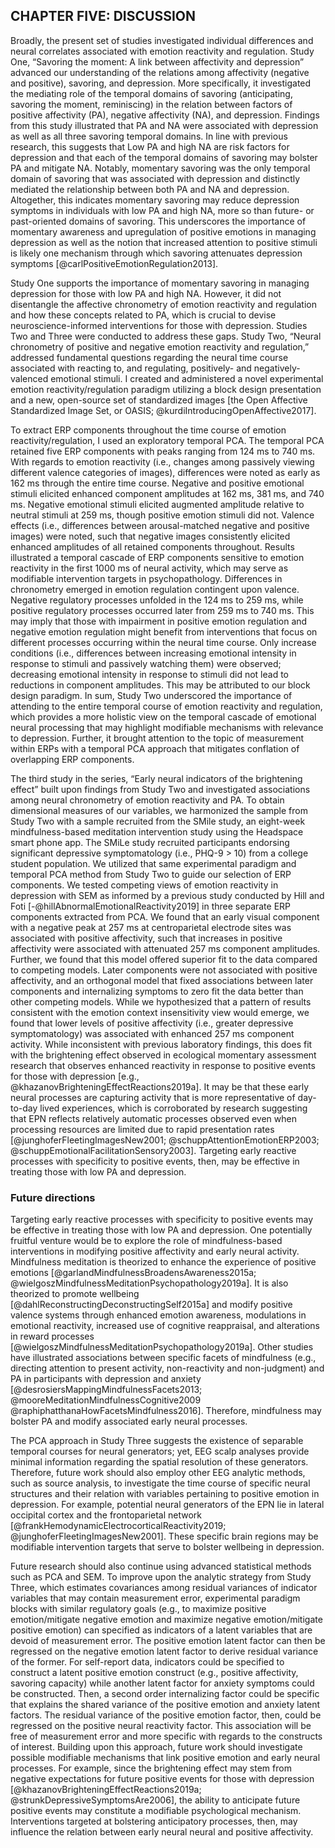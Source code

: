 ## CHAPTER FIVE: DISCUSSION

Broadly, the present set of studies investigated individual differences and neural correlates associated with emotion reactivity and regulation.
Study One, "Savoring the moment: A link between affectivity and depression" advanced our understanding of the relations among affectivity (negative and positive), savoring, and depression.
More specifically, it investigated the mediating role of the temporal domains of savoring (anticipating, savoring the moment, reminiscing) in the relation between factors of positive affectivity (PA), negative affectivity (NA), and depression.
Findings from this study illustrated that PA and NA were associated with depression as well as all three savoring temporal domains.
In line with previous research, this suggests that Low PA and high NA are risk factors for depression and that each of the temporal domains of savoring may bolster PA and mitigate NA.
Notably, momentary savoring was the only temporal domain of savoring that was associated with depression and distinctly mediated the relationship between both PA and NA and depression.
Altogether, this indicates momentary savoring may reduce depression symptoms in individuals with low PA and high NA, more so than future- or past-oriented domains of savoring.
This underscores the importance of momentary awareness and upregulation of positive emotions in managing depression as well as the notion that increased attention to positive stimuli is likely one mechanism through which savoring attenuates depression symptoms [@carlPositiveEmotionRegulation2013].

Study One supports the importance of momentary savoring in managing depression for those with low PA and high NA.
However, it did not disentangle the affective chronometry of emotion reactivity and regulation and how these concepts related to PA, which is crucial to devise neuroscience-informed interventions for those with depression.
Studies Two and Three were conducted to address these gaps.
Study Two, “Neural chronometry of positive and negative emotion reactivity and regulation,” addressed fundamental questions regarding the neural time course associated with reacting to, and regulating, positively- and negatively-valenced emotional stimuli.
I created and administered a novel experimental emotion reactivity/regulation paradigm utilizing a block design presentation and a new, open-source set of standardized images [the Open Affective Standardized Image Set, or OASIS; @kurdiIntroducingOpenAffective2017].

To extract ERP components throughout the time course of emotion reactivity/regulation, I used an exploratory temporal PCA.
The temporal PCA retained five ERP components with peaks ranging from 124 ms to 740 ms.
With regards to emotion reactivity (i.e., changes among passively viewing different valence categories of images), differences were noted as early as 162 ms through the entire time course.
Negative and positive emotional stimuli elicited enhanced component amplitudes at 162 ms, 381 ms, and 740 ms.
Negative emotional stimuli elicited augmented amplitude relative to neutral stimuli at 259 ms, though positive emotion stimuli did not.
Valence effects (i.e., differences between arousal-matched negative and positive images) were noted, such that negative images consistently elicited enhanced amplitudes of all retained components throughout.
Results illustrated a temporal cascade of ERP components sensitive to emotion reactivity in the first 1000 ms of neural activity, which may serve as modifiable intervention targets in psychopathology.
Differences in chronometry emerged in emotion regulation contingent upon valence.
Negative regulatory processes unfolded in the 124 ms to 259 ms, while positive regulatory processes occurred later from 259 ms to 740 ms.
This may imply that those with impairment in positive emotion regulation and negative emotion regulation might benefit from interventions that focus on different processes occurring within the neural time course.
Only increase conditions (i.e., differences between increasing emotional intensity in response to stimuli and passively watching them) were observed; decreasing emotional intensity in response to stimuli did not lead to reductions in component amplitudes.
This may be attributed to our block design paradigm.
In sum, Study Two underscored the importance of attending to the entire temporal course of emotion reactivity and regulation, which provides a more holistic view on the temporal cascade of emotional neural processing that may highlight modifiable mechanisms with relevance to depression.
Further, it brought attention to the topic of measurement within ERPs with a temporal PCA approach that mitigates conflation of overlapping ERP components.

The third study in the series, "Early neural indicators of the brightening effect" built upon findings from Study Two and investigated associations among neural chronometry of emotion reactivity and PA.
To obtain dimensional measures of our variables, we harmonized the sample from Study Two with a sample recruited from the SMile study, an eight-week mindfulness-based meditation intervention study using the Headspace smart phone app. 
The SMiLe study recruited participants endorsing significant depressive symptomatology (i.e., PHQ-9 > 10) from a college student population.
We utilized that same experimental paradigm and temporal PCA method from Study Two to guide our selection of ERP components.
We tested competing views of emotion reactivity in depression with SEM as informed by a previous study conducted by Hill and Foti [-@hillAbnormalEmotionalReactivity2019] in three separate ERP components extracted from PCA.
We found that an early visual component with a negative peak at 257 ms at centroparietal electrode sites was  associated with positive affectivity, such that increases in positive affectivity were associated with attenuated 257 ms component amplitudes.
Further, we found that this model offered superior fit to the data compared to competing models. 
Later components were not associated with positive affectivity, and an orthogonal model that fixed associations between later components and internalizing symptoms to zero fit the data better than other competing models.
While we hypothesized that a pattern of results consistent with the emotion context insensitivity view would emerge, we found that lower levels of positive affectivity (i.e., greater depressive symptomatology) was associated with enhanced 257 ms component activity.
While inconsistent with previous laboratory findings, this does fit with the brightening effect observed in ecological momentary assessment research that observes enhanced reactivity in response to positive events for those with depression [e.g., @khazanovBrighteningEffectReactions2019a].
It may be that these early neural processes are capturing activity that is more representative of day-to-day lived experiences, which is corroborated by research suggesting that EPN reflects relatively automatic processes observed even when processing resources are limited due to rapid presentation rates [@junghoferFleetingImagesNew2001; @schuppAttentionEmotionERP2003; @schuppEmotionalFacilitationSensory2003].
Targeting early reactive processes with specificity to positive events, then, may be effective in treating those with low PA and depression.

### Future directions
Targeting early reactive processes with specificity to positive events may be effective in treating those with low PA and depression.
One potentially fruitful venture would be to explore the role of mindfulness-based interventions in modifying positive affectivity and early neural activity.
Mindfulness meditation is theorized to enhance the experience of positive emotions
[@garlandMindfulnessBroadensAwareness2015a; @wielgoszMindfulnessMeditationPsychopathology2019a].
It is also theorized to promote wellbeing [@dahlReconstructingDeconstructingSelf2015a] and modify positive valence systems through enhanced emotion awareness, modulations in emotional reactivity, increased use of cognitive reappraisal, and alterations in reward processes [@wielgoszMindfulnessMeditationPsychopathology2019a]. 
Other studies have illustrated associations between specific facets of mindfulness (e.g., directing attention to present activity, non-reactivity and non-judgment) and PA in participants with depression and anxiety [@desrosiersMappingMindfulnessFacets2013; @mooreMeditationMindfulnessCognitive2009 @raphiphatthanaHowFacetsMindfulness2016].
Therefore, mindfulness may bolster PA and modify associated early neural processes.

The PCA approach in Study Three suggests the existence of separable temporal courses for neural generators; yet, EEG scalp analyses provide minimal information regarding the spatial resolution of these generators. 
Therefore, future work should also employ other EEG analytic methods, such as source analysis, to investigate the time course of specific neural structures and their relation with variables pertaining to positive emotion in depression. 
For example, potential neural generators of the EPN lie in lateral occipital cortex and the frontoparietal network [@frankHemodynamicElectrocorticalReactivity2019; @junghoferFleetingImagesNew2001]. 
These specific brain regions may be modifiable intervention targets that serve to bolster wellbeing in depression. 

Future research should also continue using advanced statistical methods such as PCA and SEM.
To improve upon the analytic strategy from Study Three, which estimates covariances among residual variances of indicator variables that may contain measurement error, experimental paradigm blocks with similar regulatory goals (e.g., to maximize positive emotion/mitigate negative emotion and maximize negative emotion/mitigate positive emotion) can specified as indicators of a latent variables that are devoid of measurement error. 
The positive emotion latent factor can then be regressed on the negative emotion latent factor to derive residual variance of the former.
For self-report data, indicators could be specified to construct a latent positive emotion construct (e.g., positive affectivity, savoring capacity) while another latent factor for anxiety symptoms could be constructed.
Then, a second order internalizing factor could be specific that explains the shared variance of the positive emotion and anxiety latent factors.
The residual variance of the positive emotion factor, then, could be regressed on the positive neural reactivity factor.
This association will be free of measurement error and more specific with regards to the constructs of interest.
Building upon this approach, future work should investigate possible modifiable mechanisms that link positive emotion and early neural processes.
For example, since the brightening effect may stem from negative expectations for future positive events for those with depression [@khazanovBrighteningEffectReactions2019a; @strunkDepressiveSymptomsAre2006], the ability to anticipate future positive events may constitute a modifiable psychological mechanism.
Interventions targeted at bolstering anticipatory processes, then, may influence the relation between early neural neural and positive affectivity.

<!-- Future work should also employ other EEG methods, such as source analysis, to investigate the time course of specific neural structures and their relation with variables pertaining to positive emotion in depression. -->
<!-- Potential neural generators of the EPN lie in lateral occipital cortex and the frontoparietal network [@frankHemodynamicElectrocorticalReactivity2019; @junghoferFleetingImagesNew2001]. -->
<!-- Therefore, the neural time course these regions may be associated with positive emotion and depressive symptoms and pose as intervention targets to help bolster wellbeing in depression. -->
<!-- Another EEG method, time-frequency analysis, enables simultaneous measurement of signals in time and frequency domains. -->
<!-- Frontal EEG alpha band frequency asymmetry has been observed at rest in those with depression [@gotlibEEGAlphaAsymmetry1998; @keuneApproachingDysphoricMood2013; @stewartFrontalEEGAsymmetry2011; @thibodeauDepressionAnxietyResting2006], and research has also shown correlations between reductions of frontal alpha band EEG frequency and decreased depression symptomatology [@zotevCorrelationAmygdalaBOLD2016]. -->
<!-- Considering that low positive affectivity is theorized to be a specific risk factor for depression [@clarkTripartiteModelAnxiety1991; @kendallProspectiveAssociationsLow2015; @lewinsohnPleasantActivitiesDepression1973; @raesDampeningPositiveAffect2012; @watsonTestingTripartiteModel1995; @watsonTestingTripartiteModel1995a] and related to exacerbated depressive symptomatology [@clarkTripartiteModelAnxiety1991; @davidsonAffectiveStyleAffective1998a; @watsonExtraversionPsychopathologyFacetlevel2015], it may be associated with less left frontal EEG alpha-band frequency. -->
<!-- This research will further bridge the gap between self-report measures of psychopathology and their neural correlates to the end of advancing current interventions for those with mental health problems. -->

